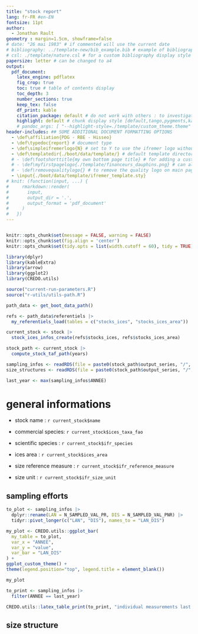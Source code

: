 ```yaml
---
title: "stock report"
lang: fr-FR #en-EN
fontsize: 11pt 
author: 
  - Jonathan Rault
geometry : margin=1.5cm, showframe=false
# date: "26 mai 1983" # if commented will use the current date
# bibliography: ../template-new/bib_example.bib # example of bibliography
# csl: ./template/nature.csl # for a custom bibliography display style [see e.g. https://www.zotero.org/styles]
papersize: letter # can be changed to a4
output: 
  pdf_document:
    latex_engine: pdflatex
    fig_crop: true
    toc: true # table of contents display
    toc_depth: 3
    number_sections: true
    keep_tex: false
    df_print: kable
    citation_package: default # do not work with others : to investigate
    highlight: default # chunk display style [default,tango,pygments,kate,monochrome,espresso,zenburn,haddock]
    # pandoc_args: [ "--highlight-style=./template/custom_theme.theme" ] # a custom highlight style to improve
header-includes: ## SOME ADDITIONAL DOCUMENT FORMATTING OPTIONS
  - \def\affiliation{PDG - RBE - Hisseo}
  - \def\typedoc{report} # document type
  - \def\simpleifremerlogo{N} # set to Y to use the ifremer logo without SIH text / other text will put no logo
  - \def\templatedir{./boot/data/template/} # default template directory
  # - \def\footshorttitle{my own bottom page title} # for adding a custom bottom page title [default is document title]
  # - \def\myfirstpagelogo{./template/financeurs_dauphins.png} # can also use custom ones, fixed height used for display
  # - \def\removequalitylogo{} # to remove the quality logo on main page, uncomment
  - \input{./boot/data/template/ifremer_template.sty}
# knit: (function(input, ...) {
#     rmarkdown::render(
#       input,
#       output_dir = '.',
#       output_format = 'pdf_document'
#     )
#   })
---
```


```r

```

```r
 
knitr::opts_chunk$set(message = FALSE, warning = FALSE)
knitr::opts_chunk$set(fig.align = 'center')
knitr::opts_chunk$set(tidy.opts = list(width.cutoff = 60), tidy = TRUE) # require formatR r-package ?

```

```r

library(dplyr)
library(kableExtra)
library(arrow)
library(ggplot2)
library(CREDO.utils)

```

```r

source("current-run-parameters.R")
source("r-utils/utils-path.R")

```

```r

path_data <- get_boot_data_path()

```

```r

refs <- path_data$referentiels |>
  my_referentiels_load(tables = c("stocks_ices", "stocks_ices_area"))

current_stock <- stock |>
  stock_ices_infos_create(refs$stocks_ices, refs$stocks_ices_area)

stock_path <- current_stock |>
  compute_stock_taf_path(years)

```

```r

sampling_infos <- readRDS(file = paste0(stock_path$output_series, "/", "sampling_infos.rds"))
size_structures <- readRDS(file = paste0(stock_path$output_series, "/", "size_structures.rds"))

last_year <- max(sampling_infos$ANNEE)

```

\newpage
# general informations

- stock name : `r current_stock$name`

- commercial species: `r current_stock$ices_taxa_fao`

- scientific species : `r current_stock$ifr_species`

- ices area : `r current_stock$ices_area`

- size reference measure : `r current_stock$ifr_reference_measure`

- size unit : `r current_stock$ifr_size_unit`


## sampling efforts 

```r

to_plot <- sampling_infos |>
  dplyr::rename(LAN = N_SAMPLED_VAL_PR, DIS = N_SAMPLED_VAL_PNR) |>
  tidyr::pivot_longer(c("LAN", "DIS"), names_to = "LAN_DIS")

my_plot <- CREDO.utils::ggplot_bar(
  my_table = to_plot,
  var_x = "ANNEE",
  var_y = "value",
  var_bar = "LAN_DIS"
) +
ggplot_custom_theme() +
theme(legend.position="top", legend.title = element_blank())

my_plot

```

```r

to_print <- sampling_infos |>
  filter(ANNEE == last_year)

CREDO.utils::latex_table_print(to_print, "individual measurements last year (lan / dis)")

```

## size structure
